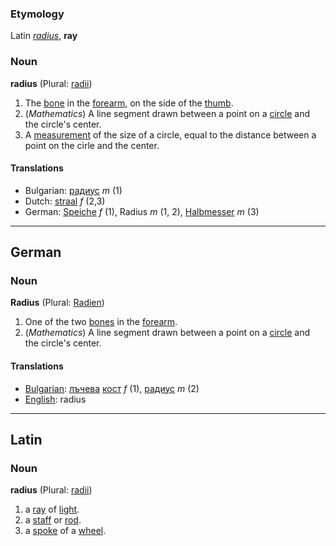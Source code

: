 ===Etymology===
Latin ''[[radius]]'', '''ray'''

===Noun===
'''radius''' (Plural: [[radii]])

# The [[bone]] in the [[forearm]], on the side of the [[thumb]].
# (''Mathematics'') A line segment drawn between a point on a [[circle]] and the circle's center.
# A [[measurement]] of the size of a circle, equal to the distance between a point on the cirle and the center.

====Translations====
*Bulgarian: [[радиус]] ''m'' (1)
*Dutch: [[straal]] ''f'' (2,3)
*German: [[Speiche]] ''f'' (1), Radius ''m'' (1, 2), [[Halbmesser]] ''m'' (3)

----
==German==
===Noun===
'''Radius''' (Plural: [[Radien]])

# One of the two [[bone]]s in the [[forearm]].
# (''Mathematics'') A line segment drawn between a point on a [[circle]] and the circle's center.

====Translations====
*[[Bulgarian]]: [[лъчев]]а [[кост]] ''f'' (1), [[радиус]] ''m'' (2)
*[[English]]: radius

----
==Latin==
===Noun===
'''radius''' (Plural: [[radii]])

#a [[ray]] of [[light]].
#a [[staff]] or [[rod]].
#a [[spoke]] of a [[wheel]].